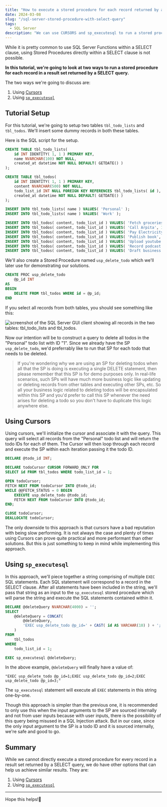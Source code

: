 ```yaml
---
title: "How to execute a stored procedure for each record returned by a SELECT query"
date: 2024-03-08
slug: "/sql-server-stored-procedure-with-select-query"
tags:
  - SQL Server
description: "We can use CURSORS and sp_executesql to run a stored procedure for each record in a result set returned by a SELECT query."
---
```



While it is pretty common to use SQL Server Functions within a SELECT clause, using Stored Procedures directly within a SELECT clause is not possible.

**In this tutorial, we're going to look at two ways to run a stored procedure for each record in a result set returned by a SELECT query.**

The two ways we're going to discuss are:
1. Using <a href="https://learn.microsoft.com/en-us/sql/relational-databases/cursors?view=sql-server-ver16" target="_blank">Cursors</a>
2. Using <a href="https://learn.microsoft.com/en-us/sql/relational-databases/system-stored-procedures/sp-executesql-transact-sql?view=sql-server-ver16" target="_blank">`sp_executesql`</a>

## Tutorial Setup

For this tutorial, we're going to setup two tables `tbl_todo_lists` and `tbl_todos`. We'll insert some dummy records in both these tables.

Here is the SQL script for the setup. 

```sql
CREATE TABLE tbl_todo_lists(
    id INT IDENTITY( 1, 1 ) PRIMARY KEY,
    name NVARCHAR(100) NOT NULL,
    created_at datetime NOT NULL DEFAULT( GETDATE() )
);

CREATE TABLE tbl_todos(
    id INT IDENTITY( 1, 1 ) PRIMARY KEY,
    content NVARCHAR(500) NOT NULL,
    todo_list_id INT NULL FOREIGN KEY REFERENCES tbl_todo_lists( id ),
    created_at datetime NOT NULL DEFAULT( GETDATE() )
);

INSERT INTO tbl_todo_lists( name ) VALUES( 'Personal' );
INSERT INTO tbl_todo_lists( name ) VALUES( 'Work' );

INSERT INTO tbl_todos( content, todo_list_id ) VALUES( 'Fetch groceries', 1 );
INSERT INTO tbl_todos( content, todo_list_id ) VALUES( 'Call Arpita', 1 );
INSERT INTO tbl_todos( content, todo_list_id ) VALUES( 'Pay Electricity bill', 1 );
INSERT INTO tbl_todos( content, todo_list_id ) VALUES( 'Publish book', 2 );
INSERT INTO tbl_todos( content, todo_list_id ) VALUES( 'Upload youtube video', 2 );
INSERT INTO tbl_todos( content, todo_list_id ) VALUES( 'Record podcast', 2 );
INSERT INTO tbl_todos( content, todo_list_id ) VALUES( 'Draft business plan', 2 );
```

We'll also create a Stored Procedure named `usp_delete_todo` which we'll later use for demonstrating our solutions. 

```sql
CREATE PROC usp_delete_todo
    @p_id INT
AS
BEGIN
    DELETE FROM tbl_todos WHERE id = @p_id;
END
```

If you select all records from both tables, you should see something like this:

<img src={todoListsAndTodos} alt="screenshot of the SQL Server GUI client showing all records in the two tables: tbl_todo_lists and tbl_todos." />

Now our intention will be to construct a query to delete all todos in the "Personal" todo list with ID "1". Since we already have the SP `usp_delete_todo`, we'd preferrably like to run that SP for each todo that needs to be deleted. 

>If you're wondering why we are using an SP for deleting todos when all that the SP is doing is executing a single DELETE statement, then please remember that this SP is for demo purposes only. In real-life scenarios, such SPs will have much more business logic like updating or deleting records from other tables and executing other SPs, etc. So all your business logic related to deleting todos will be encapsulated within this SP and you'd prefer to call this SP whenever the need arises for deleting a todo so you don't have to duplicate this logic anywhere else.

## Using Cursors

Using cursors, we'll initialize the cursor and associate it with the query. This query will select all records from the "Personal" todo list and will return the todo IDs for each of them. The Cursor will then loop through each record and execute the SP within each iteration passing it the todo ID.

```sql
DECLARE @todo_id INT;

DECLARE todoCursor CURSOR FORWARD_ONLY FOR
SELECT id FROM tbl_todos WHERE todo_list_id = 1;

OPEN todoCursor;
FETCH NEXT FROM todoCursor INTO @todo_id;
WHILE @@FETCH_STATUS = 0 BEGIN
    EXECUTE usp_delete_todo @todo_id;
    FETCH NEXT FROM todoCursor INTO @todo_id;
END;

CLOSE todoCursor;
DEALLOCATE todoCursor;
```

The only downside to this approach is that cursors have a bad reputation with being slow performing. It is not always the case and plenty of times using Cursors can prove quite practical and more performant than other solutions. But this is just something to keep in mind while implementing this approach.

## Using `sp_executesql`

In this approach, we'll piece together a string comprising of multiple `EXEC` SQL statements. Each SQL statement will correspond to a record in the SELECT clause. After all statements have been included in the string, we'll pass that string as an input to the `sp_executesql` stored procedure which will parse the string and execute the SQL statements contained within it.

```sql
DECLARE @deleteQuery NVARCHAR(4000) = '';
SELECT 
    @deleteQuery = CONCAT( 
        @deleteQuery, 
        'EXEC usp_delete_todo @p_id=' + CAST( id AS VARCHAR(10) ) + ';' 
    )
FROM
    tbl_todos
WHERE
    todo_list_id = 1;

EXEC sp_executesql @deleteQuery;
```

In the above example, `@deleteQuery` will finally have a value of:

```
"EXEC usp_delete_todo @p_id=1;EXEC usp_delete_todo @p_id=2;EXEC usp_delete_todo @p_id=3;"
```

The `sp_executesql` statement will execute all `EXEC` statements in this string one-by-one.

Though this approach is simpler than the previous one, it is recommended to only use this when the input arguments to the SP are sourced internally and not from user inputs because with user inputs, there is the possibility of this query being misused in a SQL Injection attack. But in our case, since the only input argument to the SP is a todo ID and it is sourced internally, we're safe and good to go.

## Summary

While we cannot directly execute a stored procedure for every record in a result set returned by a SELECT query, we do have other options that can help us achieve similar results. They are:

1. Using <a href="https://learn.microsoft.com/en-us/sql/relational-databases/cursors?view=sql-server-ver16" target="_blank">Cursors</a>
2. Using <a href="https://learn.microsoft.com/en-us/sql/relational-databases/system-stored-procedures/sp-executesql-transact-sql?view=sql-server-ver16" target="_blank">`sp_executesql`</a>

---

Hope this helps!🙏
